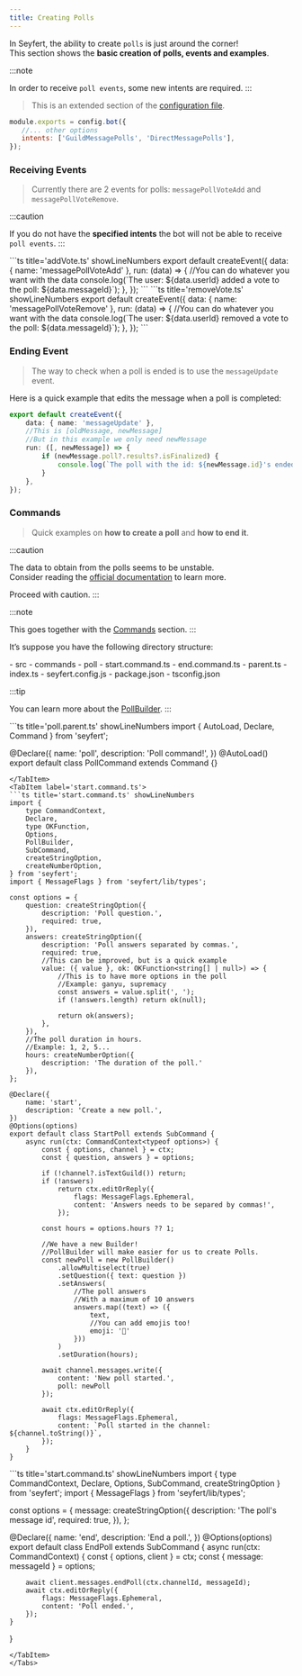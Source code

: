 ```yaml
---
title: Creating Polls
---
```


In Seyfert, the ability to create `polls` is just around the corner!<br/>
This section shows the **basic creation of polls, events and examples**.

:::note

In order to receive `poll events`, some new intents are required.
:::

<Tabs>
<TabItem label='Gateway Intents'>

> This is an extended section of the [configuration file](/guides/setup-project#configuration).

```js title='seyfert.config.js' showLineNumbers
module.exports = config.bot({
   //... other options
   intents: ['GuildMessagePolls', 'DirectMessagePolls'],
});
```
</TabItem>
</Tabs>

### Receiving Events

> Currently there are 2 events for polls: `messagePollVoteAdd` and `messagePollVoteRemove`.

:::caution

If you do not have the **specified intents** the bot will not be able to receive `poll events`.
:::

<Tabs>
<TabItem label='events/addVote.ts'>
```ts title='addVote.ts' showLineNumbers
export default createEvent({
    data: { name: 'messagePollVoteAdd' },
    run: (data) => {
        //You can do whatever you want with the data
        console.log(`The user: ${data.userId} added a vote to the poll: ${data.messageId}`);
    },
});
```
</TabItem>

<TabItem label='events/removeVote.ts'>
```ts title='removeVote.ts' showLineNumbers
export default createEvent({
    data: { name: 'messagePollVoteRemove' },
    run: (data) => {
        //You can do whatever you want with the data
        console.log(`The user: ${data.userId} removed a vote to the poll: ${data.messageId}`);
    },
});
```
</TabItem>
</Tabs>

### Ending Event

> The way to check when a poll is ended is to use the `messageUpdate` event.

Here is a quick example that edits the message when a poll is completed:

```ts title='messageUpdate.ts' showLineNumbers
export default createEvent({
    data: { name: 'messageUpdate' },
    //This is [oldMessage, newMessage]
    //But in this example we only need newMessage
    run: ([, newMessage]) => {
        if (newMessage.poll?.results?.isFinalized) {
            console.log(`The poll with the id: ${newMessage.id}'s ended`)
        }
    },
});
```

### Commands

> Quick examples on **how to create a poll** and **how to end it**.

:::caution

The data to obtain from the polls seems to be unstable.<br/>
Consider reading the [official documentation](https://discord.com/developers/docs/resources/poll#poll-results-object) to learn more.

Proceed with caution.
:::

:::note

This goes together with the [Commands](/commands/options) section.
:::

It’s suppose you have the following directory structure:

<FileTree>
- src
 - commands
	- poll
	 	- start.command.ts
	 	- end.command.ts
	 	- parent.ts
 - index.ts
- seyfert.config.js
- package.json
- tsconfig.json
</FileTree>

:::tip

You can learn more about the [PollBuilder](https://github.com/tiramisulabs/seyfert/blob/449be8ea3840fb31a36b1df84ef1b352fe350702/src/builders/Poll.ts#L6).
:::

<Tabs>
<TabItem label='parent.ts'>
```ts title='poll.parent.ts' showLineNumbers
import { AutoLoad, Declare, Command } from 'seyfert';

@Declare({
    name: 'poll',
    description: 'Poll command!',
})
@AutoLoad()
export default class PollCommand extends Command {}

```
</TabItem>
<TabItem label='start.command.ts'>
```ts title='start.command.ts' showLineNumbers
import { 
    type CommandContext,
    Declare,
    type OKFunction,
    Options,
    PollBuilder,
    SubCommand,
    createStringOption,
    createNumberOption,
} from 'seyfert';
import { MessageFlags } from 'seyfert/lib/types';

const options = {
    question: createStringOption({
        description: 'Poll question.',
        required: true,
    }),
    answers: createStringOption({
        description: 'Poll answers separated by commas.',
        required: true,
        //This can be improved, but is a quick example
        value: ({ value }, ok: OKFunction<string[] | null>) => {
            //This is to have more options in the poll
            //Example: ganyu, supremacy
            const answers = value.split(', ');
            if (!answers.length) return ok(null);
            
            return ok(answers);
        },
    }),
    //The poll duration in hours.
    //Example: 1, 2, 5...
    hours: createNumberOption({
        description: 'The duration of the poll.'
    }),
};

@Declare({
    name: 'start',
    description: 'Create a new poll.',
})
@Options(options)
export default class StartPoll extends SubCommand {
    async run(ctx: CommandContext<typeof options>) {
        const { options, channel } = ctx;
        const { question, answers } = options;

        if (!channel?.isTextGuild()) return;
        if (!answers)
            return ctx.editOrReply({
                flags: MessageFlags.Ephemeral,
                content: 'Answers needs to be separed by commas!',
            });

        const hours = options.hours ?? 1;

        //We have a new Builder! 
        //PollBuilder will make easier for us to create Polls.
        const newPoll = new PollBuilder()
            .allowMultiselect(true)
            .setQuestion({ text: question })
            .setAnswers(
                //The poll answers                
                //With a maximum of 10 answers
                answers.map((text) => ({ 
                    text,
                    //You can add emojis too!
                    emoji: '🐐'
                }))
            )
            .setDuration(hours);

        await channel.messages.write({
            content: 'New poll started.',
            poll: newPoll
        });

        await ctx.editOrReply({
            flags: MessageFlags.Ephemeral,
            content: `Poll started in the channel: ${channel.toString()}`,
        });
    }
}
```
</TabItem>
<TabItem label='end.command.ts'>
```ts title='start.command.ts' showLineNumbers
import { 
    type CommandContext,
    Declare,
    Options,
    SubCommand,
    createStringOption
} from 'seyfert';
import { MessageFlags } from 'seyfert/lib/types';

const options = {
    message: createStringOption({
        description: 'The poll\'s message id',
        required: true,
    }),
};

@Declare({
    name: 'end',
    description: 'End a poll.',
})
@Options(options)
export default class EndPoll extends SubCommand {
    async run(ctx: CommandContext<typeof options>) {
        const { options, client } = ctx;
        const { message: messageId } = options;

        await client.messages.endPoll(ctx.channelId, messageId);
        await ctx.editOrReply({
            flags: MessageFlags.Ephemeral,
            content: 'Poll ended.',
        });
    }
}
```
</TabItem>
</Tabs>

